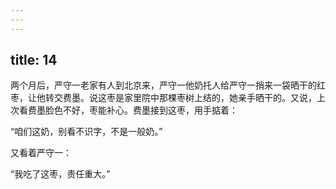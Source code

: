 ```yaml
---
---
---
```

title: 14
---




两个月后，严守一老家有人到北京来，严守一他奶托人给严守一捎来一袋晒干的红枣，让他转交费墨。说这枣是家里院中那棵枣树上结的，她亲手晒干的。又说，上次看费墨脸色不好，枣能补心。费墨接到这枣，用手掂着：

“咱们这奶，别看不识字，不是一般奶。”

又看着严守一：

“我吃了这枣，责任重大。”